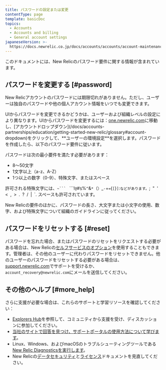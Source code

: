 ```yaml
---
title: パスワードの設定または変更
contentType: page
template: basicDoc
topics:
  - Accounts
  - Accounts and billing
  - General account settings
japaneseVersion: >-
  https://docs.newrelic.co.jp/docs/accounts/accounts/account-maintenance/change-passwords-user-preferences
---
```


このドキュメントには、New Relicのパスワード要件に関する情報が含まれています。

## パスワードを変更する [#password]

New Relicアカウントのパスワードには期限切れがありません。ただし、ユーザーは独自のパスワードや他の個人アカウント情報をいつでも変更できます。

UIからパスワードを変更できるかどうかは、ユーザーおよび組織レベルの設定により異なります。UIからパスワードを変更するには：[one.newrelic.com](https://one.newrelic.com,)に移動し、[アカウントドロップダウン](/docs/accounts-partnerships/education/getting-started-new-relic/glossary#account-dropdown)をクリックして、**ユーザーの環境設定**を選択します。パスワードを作成したら、以下のパスワード要件に従います。

パスワードは次の最小要件を満たす必要があります：

* 8～50文字
* 1文字以上（a-z、A-Z）
* 1つ以上の数字（0-9）、特殊文字、またはスペース

許可される特殊文字には、`~``` ` ```!``@``#``$``%``^``&``*``（``）``_``-``+``=``{``[``}``]``:`などがあります。`;` `"` `'` `<` `,` `>` `.` `?` `/` `|` `\`. スペースも許可されています。

<Callout variant="important">
  New Relicの要件のほかに、パスワードの長さ、大文字または小文字の使用、数字、および特殊文字について組織のガイドラインに従ってください。
</Callout>

## パスワードをリセットする [#reset]

パスワードを忘れた場合、またはパスワードのリセットをリクエストする必要がある場合は、New Relicの[セルフサービスのオプション](/docs/accounts-partnerships/accounts/account-setup/troubleshoot-password-email-address-login-problems#forgot-password)を使用することもできます。管理者は、その他のユーザーに代わりパスワードをリセットできません。他のユーザーのパスワードをリセットする必要がある場合は、[support.newrelic.com](https://support.newrelic.com)でサポートを受けるか、`account_recovery@newrelic.com`にメールを送信してください。

## その他のヘルプ [#more_help]

さらに支援が必要な場合は、これらのサポートと学習リソースを確認してください：

* [Explorers Hub](https://discuss.newrelic.com/)を参照して、コミュニティから支援を受け、ディスカッションに参加してください。
* [当社のサイトで回答を見つけ、サポートポータルの使用方法について学びます](/docs/using-new-relic/welcome-new-relic/get-started/find-help-use-support-portal)。
* Linux、Windows、およびmacOSのトラブルシューティングツールである[New Relic Diagnosticsを実行します](/docs/using-new-relic/cross-product-functions/troubleshooting/new-relic-diagnostics)。
* New Relicの[データセキュリティ](/docs/security)と[ライセンス](/docs/licenses)ドキュメントを見直してください。
